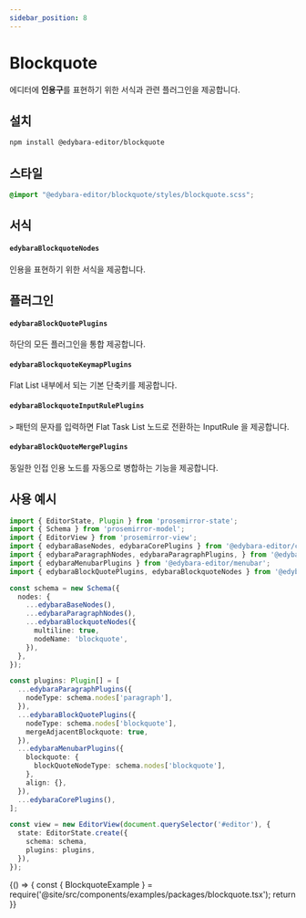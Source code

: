 ```yaml
---
sidebar_position: 8
---
```


# Blockquote

에디터에 **인용구**를 표현하기 위한 서식과 관련 플러그인을 제공합니다.

## 설치

```bash
npm install @edybara-editor/blockquote
```

## 스타일

```css title="src/index.scss"
@import "@edybara-editor/blockquote/styles/blockquote.scss";
```

## 서식

#### `edybaraBlockquoteNodes`

인용을 표현하기 위한 서식을 제공합니다.

## 플러그인

#### `edybaraBlockQuotePlugins`

하단의 모든 플러그인을 통합 제공합니다.

#### `edybaraBlockquoteKeymapPlugins`

Flat List 내부에서 되는 기본 단축키를 제공합니다.

#### `edybaraBlockquoteInputRulePlugins`

`>` 패턴의 문자를 입력하면 Flat Task List 노드로 전환하는 InputRule 을 제공합니다.

#### `edybaraBlockQuoteMergePlugins`

동일한 인접 인용 노드를 자동으로 병합하는 기능을 제공합니다.

## 사용 예시

```typescript title="src/index.ts"
import { EditorState, Plugin } from 'prosemirror-state';
import { Schema } from 'prosemirror-model';
import { EditorView } from 'prosemirror-view';
import { edybaraBaseNodes, edybaraCorePlugins } from '@edybara-editor/core';
import { edybaraParagraphNodes, edybaraParagraphPlugins, } from '@edybara-editor/paragraph';
import { edybaraMenubarPlugins } from '@edybara-editor/menubar';
import { edybaraBlockQuotePlugins, edybaraBlockquoteNodes } from '@edybara-editor/blockquote';

const schema = new Schema({
  nodes: {
    ...edybaraBaseNodes(),
    ...edybaraParagraphNodes(),
    ...edybaraBlockquoteNodes({
      multiline: true,
      nodeName: 'blockquote',
    }),
  },
});

const plugins: Plugin[] = [
  ...edybaraParagraphPlugins({
    nodeType: schema.nodes['paragraph'],
  }),
  ...edybaraBlockQuotePlugins({
    nodeType: schema.nodes['blockquote'],
    mergeAdjacentBlockquote: true,
  }),
  ...edybaraMenubarPlugins({
    blockquote: {
      blockQuoteNodeType: schema.nodes['blockquote'],
    },
    align: {},
  }),
  ...edybaraCorePlugins(),
];

const view = new EditorView(document.querySelector('#editor'), {
  state: EditorState.create({
    schema: schema,
    plugins: plugins,
  }),
});
```

<BrowserOnly>
  {() => {
    const { BlockquoteExample } = require('@site/src/components/examples/packages/blockquote.tsx');
    return <BlockquoteExample />
  }}
</BrowserOnly>

